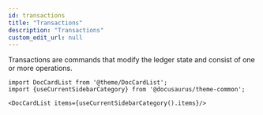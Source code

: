 ```yaml
---
id: transactions
title: "Transactions"
description: "Transactions"
custom_edit_url: null
---
```




Transactions are commands that modify the ledger state and consist of one or more operations.



```mdx-code-block
import DocCardList from '@theme/DocCardList';
import {useCurrentSidebarCategory} from '@docusaurus/theme-common';

<DocCardList items={useCurrentSidebarCategory().items}/>
```
      